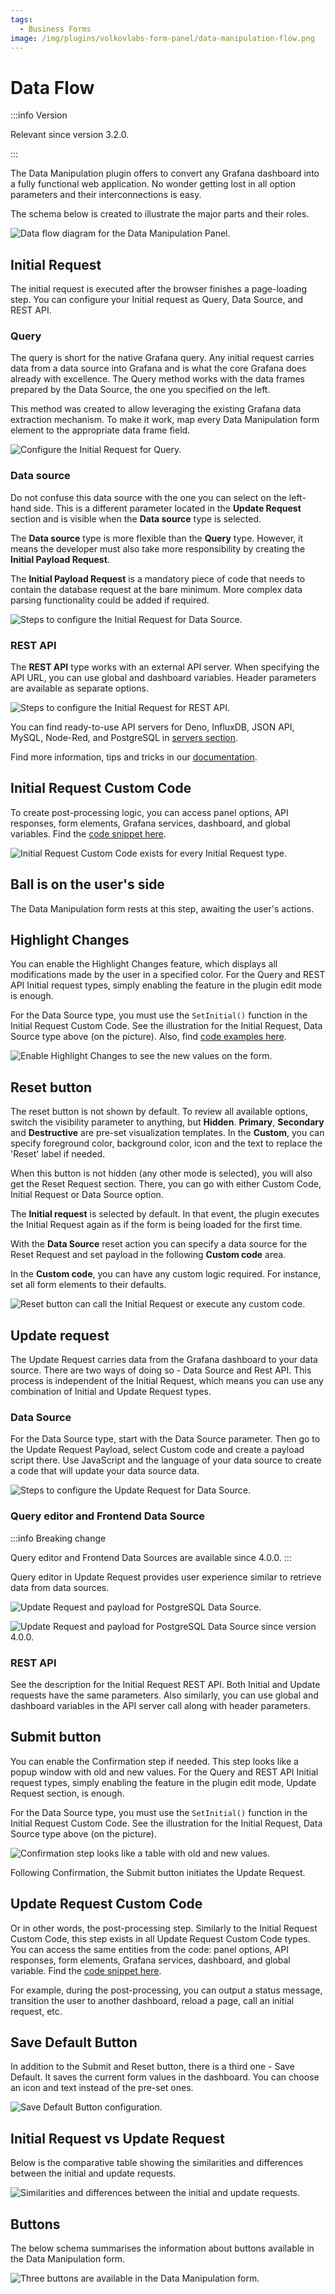 ```yaml
---
tags:
  - Business Forms
image: /img/plugins/volkovlabs-form-panel/data-manipulation-flow.png
---
```



# Data Flow

:::info Version

Relevant since version 3.2.0.

:::

The Data Manipulation plugin offers to convert any Grafana dashboard into a fully functional web application. No wonder getting lost in all option parameters and their interconnections is easy.

The schema below is created to illustrate the major parts and their roles.

<Image
  title="Data flow diagram for the Data Manipulation Panel."
  src="/img/plugins/volkovlabs-form-panel/data-manipulation-flow.png"
/>

## Initial Request

The initial request is executed after the browser finishes a page-loading step. You can configure your Initial request as Query, Data Source, and REST API.

### Query

The query is short for the native Grafana query. Any initial request carries data from a data source into Grafana and is what the core Grafana does already with excellence. The Query method works with the data frames prepared by the Data Source, the one you specified on the left.

This method was created to allow leveraging the existing Grafana data extraction mechanism. To make it work, map every Data Manipulation form element to the appropriate data frame field.

<Image
  title="Configure the Initial Request for Query."
  src="/img/plugins/volkovlabs-form-panel/query.png"
/>

### Data source

Do not confuse this data source with the one you can select on the left-hand side. This is a different parameter located in the **Update Request** section and is visible when the **Data source** type is selected.

The **Data source** type is more flexible than the **Query** type. However, it means the developer must also take more responsibility by creating the **Initial Payload Request**.

The **Initial Payload Request** is a mandatory piece of code that needs to contain the database request at the bare minimum. More complex data parsing functionality could be added if required.

<Image
  title="Steps to configure the Initial Request for Data Source."
  src="/img/plugins/volkovlabs-form-panel/ds-all.png"
/>

### REST API

The **REST API** type works with an external API server. When specifying the API URL, you can use global and dashboard variables. Header parameters are available as separate options.

<Image
  title="Steps to configure the Initial Request for REST API."
  src="/img/plugins/volkovlabs-form-panel/rest-get.png"
/>

You can find ready-to-use API servers for Deno, InfluxDB, JSON API, MySQL, Node-Red, and PostgreSQL in [servers section](../servers).

Find more information, tips and tricks in our [documentation](../architecture).

## Initial Request Custom Code

To create post-processing logic, you can access panel options, API responses, form elements, Grafana services, dashboard, and global variables. Find the [code snippet here](../code).

<Image
  title="Initial Request Custom Code exists for every Initial Request type."
  src="/img/plugins/volkovlabs-form-panel/init-custom.png"
/>

## Ball is on the user's side

The Data Manipulation form rests at this step, awaiting the user's actions.

## Highlight Changes

You can enable the Highlight Changes feature, which displays all modifications made by the user in a specified color. For the Query and REST API Initial request types, simply enabling the feature in the plugin edit mode is enough.

For the Data Source type, you must use the `SetInitial()` function in the Initial Request Custom Code. See the illustration for the Initial Request, Data Source type above (on the picture). Also, find [code examples here](../request).

<Image
  title="Enable Highlight Changes to see the new values on the form."
  src="/img/plugins/volkovlabs-form-panel/highlight.png"
/>

## Reset button

The reset button is not shown by default. To review all available options, switch the visibility parameter to anything, but **Hidden**.
**Primary**, **Secondary** and **Destructive** are pre-set visualization templates. In the **Custom**, you can specify foreground color, background color, icon and the text to replace the 'Reset' label if needed.

When this button is not hidden (any other mode is selected), you will also get the Reset Request section. There, you can go with either Custom Code, Initial Request or Data Source option.

The **Initial request** is selected by default. In that event, the plugin executes the Initial Request again as if the form is being loaded for the first time.

With the **Data Source** reset action you can specify a data source for the Reset Request and set payload in the following **Custom code** area.

In the **Custom code**, you can have any custom logic required. For instance, set all form elements to their defaults.

<Image
  title="Reset button can call the Initial Request or execute any custom code."
  src="/img/plugins/volkovlabs-form-panel/reset.png"
/>

## Update request

The Update Request carries data from the Grafana dashboard to your data source. There are two ways of doing so - Data Source and Rest API. This process is independent of the Initial Request, which means you can use any combination of Initial and Update Request types.

### Data Source

For the Data Source type, start with the Data Source parameter. Then go to the Update Request Payload, select Custom code and create a payload script there. Use JavaScript and the language of your data source to create a code that will update your data source data.

<Image
  title="Steps to configure the Update Request for Data Source."
  src="/img/plugins/volkovlabs-form-panel/update-request-ds.png"
/>

### Query editor and Frontend Data Source

:::info Breaking change

Query editor and Frontend Data Sources are available since 4.0.0.
:::

Query editor in Update Request provides user experience similar to retrieve data from data sources.

<Image
  title="Update Request and payload for PostgreSQL Data Source."
  src="/img/plugins/volkovlabs-form-panel/postgresql-update-req.png"
/>

<Image
  title="Update Request and payload for PostgreSQL Data Source since version 4.0.0."
  src="/img/plugins/volkovlabs-form-panel/postgresql-update-req-4.0.png"
/>

### REST API

See the description for the Initial Request REST API. Both Initial and Update requests have the same parameters. Also similarly, you can use global and dashboard variables in the API server call along with header parameters.

## Submit button

You can enable the Confirmation step if needed. This step looks like a popup window with old and new values. For the Query and REST API Initial request types, simply enabling the feature in the plugin edit mode, Update Request section, is enough.

For the Data Source type, you must use the `SetInitial()` function in the Initial Request Custom Code. See the illustration for the Initial Request, Data Source type above (on the picture).

<Image
  title="Confirmation step looks like a table with old and new values."
  src="/img/plugins/volkovlabs-form-panel/confirm.png"
/>

Following Confirmation, the Submit button initiates the Update Request.

## Update Request Custom Code

Or in other words, the post-processing step. Similarly to the Initial Request Custom Code, this step exists in all Update Request Custom Code types. You can access the same entities from the code: panel options, API responses, form elements, Grafana services, dashboard, and global variable. Find the [code snippet here](../code).

For example, during the post-processing, you can output a status message, transition the user to another dashboard, reload a page, call an initial request, etc.

## Save Default Button

In addition to the Submit and Reset button, there is a third one - Save Default. It saves the current form values in the dashboard. You can choose an icon and text instead of the pre-set ones.

<Image
  title="Save Default Button configuration."
  src="/img/plugins/volkovlabs-form-panel/default-button.png"
/>

## Initial Request vs Update Request

Below is the comparative table showing the similarities and differences between the initial and update requests.

<Image
  title="Similarities and differences between the initial and update requests."
  src="/img/plugins/volkovlabs-form-panel/init-update.png"
/>

## Buttons

The below schema summarises the information about buttons available in the Data Manipulation form.

<Image
  title="Three buttons are available in the Data Manipulation form."
  src="/img/plugins/volkovlabs-form-panel/buttons.png"
/>
